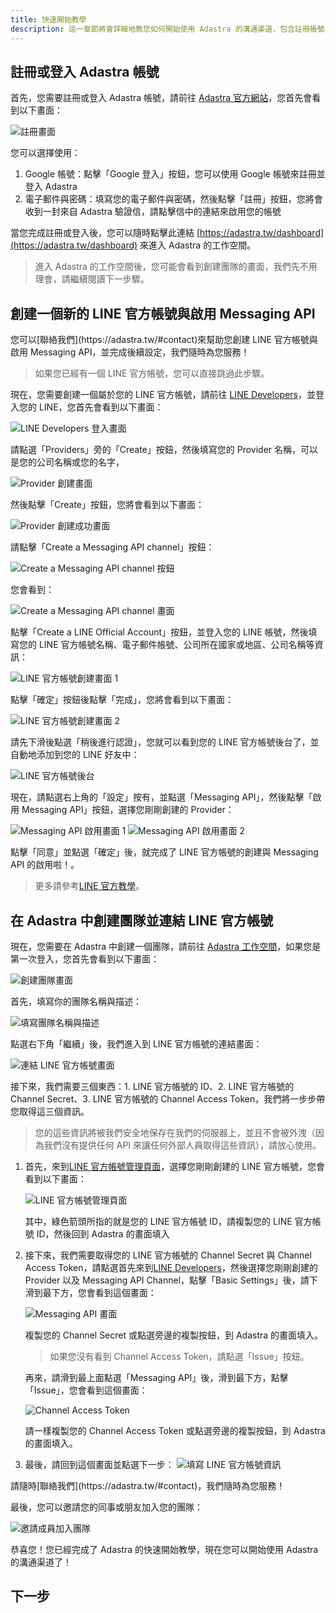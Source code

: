 ```yaml
---
title: 快速開始教學
description: 這一章節將會詳細地教您如何開始使用 Adastra 的溝通渠道，包含註冊帳號、創建 LINE 官方帳號、連結 LINE 官方帳號至 Adastra 等步驟。
---
```


## 註冊或登入 Adastra 帳號

首先，您需要註冊或登入 Adastra 帳號，請前往 [Adastra 官方網站](https://adastra.tw/auth/register)，您首先會看到以下畫面：

![註冊畫面](./register-page.png)

您可以選擇使用：

1. Google 帳號：點擊「Google 登入」按鈕，您可以使用 Google 帳號來註冊並登入 Adastra
2. 電子郵件與密碼：填寫您的電子郵件與密碼，然後點擊「註冊」按鈕，您將會收到一封來自 Adastra 驗證信，請點擊信中的連結來啟用您的帳號

當您完成註冊或登入後，您可以隨時點擊此連結 [https://adastra.tw/dashboard](https://adastra.tw/dashboard) 來進入 Adastra 的工作空間。

> 進入 Adastra 的工作空間後，您可能會看到創建團隊的畫面，我們先不用理會，請繼續閱讀下一步驟。

## 創建一個新的 LINE 官方帳號與啟用 Messaging API

<Callout title="需要協助？">
  您可以[聯絡我們](https://adastra.tw/#contact)來幫助您創建 LINE 官方帳號與啟用
  Messaging API，並完成後續設定，我們隨時為您服務！
</Callout>

> 如果您已經有一個 LINE 官方帳號，您可以直接跳過此步驟。

現在，您需要創建一個屬於您的 LINE 官方帳號，請前往 [LINE Developers](https://developers.line.biz/console/)，並登入您的 LINE，您首先會看到以下畫面：

![LINE Developers 登入畫面](./developer-console.png)

請點選「Providers」旁的「Create」按鈕，然後填寫您的 Provider 名稱，可以是您的公司名稱或您的名字，

![Provider 創建畫面](./provider-create.png)

然後點擊「Create」按鈕，您將會看到以下畫面：

![Provider 創建成功畫面](./after-create.png)

請點擊「Create a Messaging API channel」按鈕：

![Create a Messaging API channel 按鈕](./create-a-messaging-api-channel.png)

您會看到：

![Create a Messaging API channel 畫面](./create-a-messaging-api-channel-page.png)

點擊「Create a LINE Official Account」按鈕，並登入您的 LINE 帳號，然後填寫您的 LINE 官方帳號名稱、電子郵件帳號、公司所在國家或地區、公司名稱等資訊：

![LINE 官方帳號創建畫面 1](./create-official-account-step-1.png)

點擊「確定」按鈕後點擊「完成」，您將會看到以下畫面：

![LINE 官方帳號創建畫面 2](./create-official-account-step-2.png)

請先下滑後點選「稍後進行認證」，您就可以看到您的 LINE 官方帳號後台了，並自動地添加到您的 LINE 好友中：

![LINE 官方帳號後台](./line-official-account-dashboard.png)

現在，請點選右上角的「設定」按有，並點選「Messaging API」，然後點擊「啟用 Messaging API」按鈕，選擇您剛剛創建的 Provider：

![Messaging API 啟用畫面 1](./enable-messaging-api-1.png)
![Messaging API 啟用畫面 2](./enable-messaging-api-2.png)

點擊「同意」並點選「確定」後，就完成了 LINE 官方帳號的創建與 Messaging API 的啟用啦！。

> 更多請參考[LINE 官方教學](https://techblog.lycorp.co.jp/zh-hant/linebot-2024-create-steps)。

## 在 Adastra 中創建團隊並連結 LINE 官方帳號

現在，您需要在 Adastra 中創建一個團隊，請前往 [Adastra 工作空間](https://adastra.tw/dashboard)，如果您是第一次登入，您首先會看到以下畫面：

![創建團隊畫面](./welcome-to-adastra.png)

首先，填寫你的團隊名稱與描述：

![填寫團隊名稱與描述](./create-team-step-1.png)

點選右下角「繼續」後，我們進入到 LINE 官方帳號的連結畫面：

![連結 LINE 官方帳號畫面](./create-team-step-2.png)

接下來，我們需要三個東西：1. LINE 官方帳號的 ID、2. LINE 官方帳號的 Channel Secret、3. LINE 官方帳號的 Channel Access Token，我們將一步步帶您取得這三個資訊。

> 您的這些資訊將被我們安全地保存在我們的伺服器上，並且不會被外洩（因為我們沒有提供任何 API 來讓任何外部人員取得這些資訊），請放心使用。

1. 首先，來到[LINE 官方帳號管理頁面](https://manager.line.biz/)，選擇您剛剛創建的 LINE 官方帳號，您會看到以下畫面：

   ![LINE 官方帳號管理頁面](./get-line-official-account-id.png)

   其中，綠色箭頭所指的就是您的 LINE 官方帳號 ID，請複製您的 LINE 官方帳號 ID，然後回到 Adastra 的畫面填入

2. 接下來，我們需要取得您的 LINE 官方帳號的 Channel Secret 與 Channel Access Token，請點選首先來到[LINE Developers](https://developers.line.biz/console/)，然後選擇您剛剛創建的 Provider 以及 Messaging API Channel，點擊「Basic Settings」後，請下滑到最下方，您會看到這個畫面：

   ![Messaging API 畫面](./get-channel-secret.png)

   複製您的 Channel Secret 或點選旁邊的複製按鈕，到 Adastra 的畫面填入。

   > 如果您沒有看到 Channel Access Token，請點選「Issue」按鈕。

   再來，請滑到最上面點選「Messaging API」後，滑到最下方，點擊「Issue」，您會看到這個畫面：

   ![Channel Access Token](./get-access-token.png)

   請一樣複製您的 Channel Access Token 或點選旁邊的複製按鈕，到 Adastra 的畫面填入。

3. 最後，請回到這個畫面並點選下一步：
   ![填寫 LINE 官方帳號資訊](./official-account-form-completed.png)

<Callout title="遇到困難或需要協助？">
  請隨時[聯絡我們](https://adastra.tw/#contact)，我們隨時為您服務！
</Callout>

最後，您可以邀請您的同事或朋友加入您的團隊：

![邀請成員加入團隊](./create-team-step-3.png)

恭喜您！您已經完成了 Adastra 的快速開始教學，現在您可以開始使用 Adastra 的溝通渠道了！

## 下一步

<Cards>
  <Card title="開始使用聯絡人功能" href="/docs/channels/contacts" />
  <Card title="開始使用群組功能" href="/docs/channels/groups" />
</Cards>
